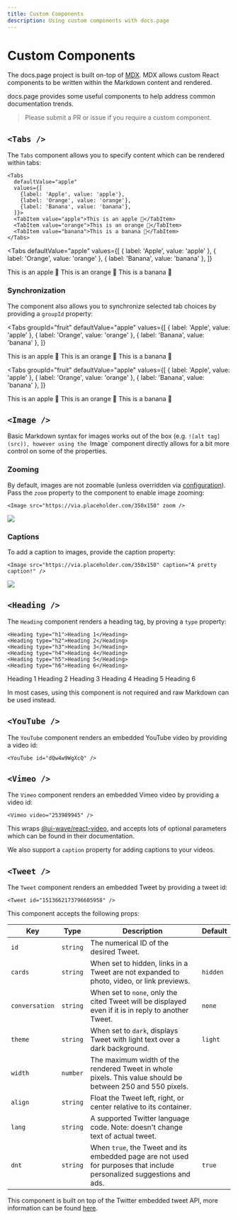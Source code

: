 ```yaml
---
title: Custom Components
description: Using custom components with docs.page
---
```


# Custom Components

The docs.page project is built on-top of [MDX](https://github.com/mdx-js/mdx). MDX allows
custom React components to be written within the Markdown content and rendered.

docs.page provides some useful components to help address common documentation trends.

> Please submit a PR or issue if you require a custom component.

## `<Tabs />`

The `Tabs` component allows you to specify content which can be rendered within tabs:

```
<Tabs
  defaultValue="apple"
  values={[
    {label: 'Apple', value: 'apple'},
    {label: 'Orange', value: 'orange'},
    {label: 'Banana', value: 'banana'},
  ]}>
  <TabItem value="apple">This is an apple 🍎</TabItem>
  <TabItem value="orange">This is an orange 🍊</TabItem>
  <TabItem value="banana">This is a banana 🍌</TabItem>
</Tabs>
```

<Tabs
  defaultValue="apple"
  values={[
    { label: 'Apple', value: 'apple' },
    { label: 'Orange', value: 'orange' },
    { label: 'Banana', value: 'banana' },
  ]}
>
  <TabItem value="apple">This is an apple 🍎</TabItem>
  <TabItem value="orange">This is an orange 🍊</TabItem>
  <TabItem value="banana">This is a banana 🍌</TabItem>
</Tabs>

### Synchronization

The component also allows you to synchronize selected tab choices by providing a `groupId` property:

<Tabs
  groupId="fruit"
  defaultValue="apple"
  values={[
    { label: 'Apple', value: 'apple' },
    { label: 'Orange', value: 'orange' },
    { label: 'Banana', value: 'banana' },
  ]}
>
  <TabItem value="apple">This is an apple 🍎</TabItem>
  <TabItem value="orange">This is an orange 🍊</TabItem>
  <TabItem value="banana">This is a banana 🍌</TabItem>
</Tabs>

<Tabs
  groupId="fruit"
  defaultValue="apple"
  values={[
    { label: 'Apple', value: 'apple' },
    { label: 'Orange', value: 'orange' },
    { label: 'Banana', value: 'banana' },
  ]}
>
  <TabItem value="apple">This is an apple 🍎</TabItem>
  <TabItem value="orange">This is an orange 🍊</TabItem>
  <TabItem value="banana">This is a banana 🍌</TabItem>
</Tabs>

## `<Image />`

Basic Markdown syntax for images works out of the box (e.g. `![alt tag](src)), however using the `Image`
component directly allows for a bit more control on some of the properties.

### Zooming

By default, images are not zoomable (unless overridden via [configuration](/configuration)). Pass the `zoom` property to the component to enable image zooming:

```
<Image src="https://via.placeholder.com/350x150" zoom />
```

<Image src="https://via.placeholder.com/350x150" zoom />

### Captions

To add a caption to images, provide the caption property:

```
<Image src="https://via.placeholder.com/350x150" caption="A pretty caption!" />
```

<Image src="https://via.placeholder.com/350x150" caption="A pretty caption!" />

## `<Heading />`

The `Heading` component renders a heading tag, by proving a `type` property:

```
<Heading type="h1">Heading 1</Heading>
<Heading type="h2">Heading 2</Heading>
<Heading type="h3">Heading 3</Heading>
<Heading type="h4">Heading 4</Heading>
<Heading type="h5">Heading 5</Heading>
<Heading type="h6">Heading 6</Heading>
```

<Heading type="h1">Heading 1</Heading>
<Heading type="h2">Heading 2</Heading>
<Heading type="h3">Heading 3</Heading>
<Heading type="h4">Heading 4</Heading>
<Heading type="h5">Heading 5</Heading>
<Heading type="h6">Heading 6</Heading>

In most cases, using this component is not required and raw Markdown can be used instead.

## `<YouTube />`

The `YouTube` component renders an embedded YouTube video by providing a video id:

```
<YouTube id="dQw4w9WgXcQ" />
```

<YouTube id="dQw4w9WgXcQ" />

## `<Vimeo />`

The `Vimeo` component renders an embedded Vimeo video by providing a video id:

```
<Vimeo video="253989945" />
```

<Vimeo video="253989945" />

This wraps [@ui-wave/react-video](https://www.npmjs.com/package/@u-wave/react-vimeo), and accepts lots of optional parameters
which can be found in their documentation.

We also support a `caption` property for adding captions to your videos.

## `<Tweet />`

The `Tweet` component renders an embedded Tweet by providing a tweet id:

```
<Tweet id="1513662173796605958" />
```

<Tweet id="1513662173796605958" />

This component accepts the following props:

| Key            | Type     | Description                                                                                                           | Default  |
| -------------- | -------- | --------------------------------------------------------------------------------------------------------------------- | -------- |
| `id`           | `string` | The numerical ID of the desired Tweet.                                                                                |          |
| `cards`        | `string` | When set to hidden, links in a Tweet are not expanded to photo, video, or link previews.                              | `hidden` |
| `conversation` | `string` | When set to `none`, only the cited Tweet will be displayed even if it is in reply to another Tweet.                   | `none`   |
| `theme`        | `string` | When set to `dark`, displays Tweet with light text over a dark background.                                            | `light`  |
| `width`        | `number` | The maximum width of the rendered Tweet in whole pixels. This value should be between 250 and 550 pixels.             |          |
| `align`        | `string` | Float the Tweet left, right, or center relative to its container.                                                     |          |
| `lang`         | `string` | A supported Twitter language code. Note: doesn't change text of actual tweet.                                         |          |
| `dnt`          | `string` | When `true`, the Tweet and its embedded page are not used for purposes that include personalized suggestions and ads. | `true`   |

This component is built on top of the Twitter embedded tweet API, more information can be found [here](https://developer.twitter.com/en/docs/twitter-for-websites/embedded-tweets/guides/embedded-tweet-parameter-reference).
